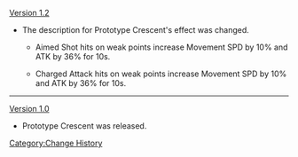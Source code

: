 [[Version 1.2]]
*The description for Prototype Crescent's effect was changed.
**{{Color|Old description:}} Aimed Shot hits on weak points increase Movement SPD by 10% and ATK by 36% for 10s.
**{{Color|New description:}} <span class="bg-highlight">Charged Attack</span> hits on weak points increase Movement SPD by 10% and ATK by 36% for 10s.
----
[[Version 1.0]]
*Prototype Crescent was released.
<noinclude>[[Category:Change History]]</noinclude>